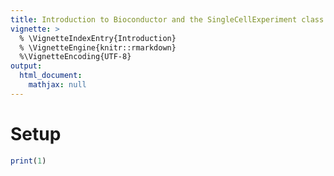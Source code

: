 ```yaml
---
title: Introduction to Bioconductor and the SingleCellExperiment class
vignette: >
  % \VignetteIndexEntry{Introduction}
  % \VignetteEngine{knitr::rmarkdown}
  %\VignetteEncoding{UTF-8}
output:
  html_document:
    mathjax: null   
---
```


# Setup

```r
print(1)
```
